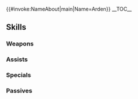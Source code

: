 {{#invoke:NameAbout|main|Name=Arden}}{{HeroPage Tabs}}
{{Hero Infobox
|Name=Arden
|Title=Strong and Tough
|Origin=Fire Emblem: Genealogy of the Holy War
|Gender=Male
|GrowthModifier=None
|WeaponType=Red Sword
|MoveType=Armored
|actorEN=Mick Wingert
|actorJP=大川透
|artist=添田一平
|releaseDate =October 23, 2017
|additionDate= October 16, 2017
|TagID=アーダン
|InternalID=181
|Properties=tempest,limited
|cv1=3
|cv2=101100
|description=An armored knight from Chalphy. Dreams of fighting on the front lines, but is often assigned to castle defense. Appears in Fire Emblem: Genealogy of the Holy War.
}}
__TOC__
{{Stats Page|Hero=Arden: Strong and Tough
|Lv1HP=25|Lv1ATK=10|Lv1SPD=3|Lv1DEF=13|Lv1RES=3
|GRHP=80|GRATK=60|GRSPD=30|GRDEF=65|GRRES=30
}}
==Skills==
===Weapons===
{{Weapons Table
|weapon1=Iron Sword
|weapon1Default=1
|weapon1Unlock=1
|weapon2=Steel Sword
|weapon2Default=3
|weapon2Unlock=2
|weapon3=Brave Sword
|weapon3Default=4
|weapon3Unlock=3
|weapon4=Brave Sword+
|weapon4Default=5
|weapon4Unlock=5
|weapon5=Arden's Blade
|weapon5Default=
|weapon5Unlock=5
}}
===Assists===
{{Assists Table}}
===Specials===
{{Specials Table
|special1=Buckler
|special1Default=4
|special1Unlock=3
|special2=Pavise
|special2Default=
|special2Unlock=4
}}
===Passives===
{{Passives Table
|passiveB1=Follow-Up Ring
|passiveB1Unlock=5
|passiveC1=Spur Def 1
|passiveC2=Drive Def 1
|passiveC3=Drive Def 2
|passiveC1Unlock=1
|passiveC2Unlock=2
|passiveC3Unlock=4
}}
{{Heroes Navbox}}